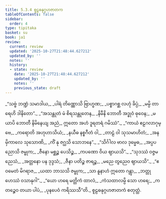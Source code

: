 ```yaml
---
title: 5.3.4 စူဠဓနုဂ္ဂဟဇာတက
tableOfContents: false
sidebar:
  order: 4
type: tipitaka
basket: su
book: ja1
review:
  current: review
  updated: '2025-10-27T21:48:44.627212'
  updated_by: ''
  notes: ''
  history:
  - state: review
    date: '2025-10-27T21:48:44.627212'
    updated_by: ''
    notes: ''
    previous_state: draft
---
```



<ReviewStatus review={frontmatter.review} showDetails={true} />

<HypothesisAnnotation frontmatter={frontmatter} />

<DynamicBreadcrumb />

<Division number="128" book="ja1" e="ch" v="22" p="135">

<Paragraph number="1298" type="verses" book="ja1">
_“သဗ္ဗံ ဘဏ္ဍံ သမာဒါယ,_  
_ပါရံ တိဏ္ဏောသိ ဗြာဟ္မဏ;_  
_ပစ္စာဂစ္ဆ လဟုံ ခိပ္ပံ,_  
_မမ္ပိ တာရေဟိ ဒါနိတော”._  

</Paragraph>

</Division>
<Division number="129" book="ja1" e="ch" v="22" p="135">

<Paragraph number="1299" type="verses" book="ja1">
_“အသန္ထုတံ မံ စိရသန္ထုတေန,_  
_နိမီနိ ဘောတီ အဒ္ဓုဝံ ဓုဝေန;_  
_မယာပိ ဘောတီ နိမိနေယျ အညံ,_  
ဣတော အဟံ ဒူရတရံ ဂမိဿံ”._  

</Paragraph>

</Division>
<Division number="130" book="ja1" e="ch" v="22" p="135">

<Paragraph number="1300" type="verses" book="ja1">
_“ကာယံ ဧဠဂလာဂုမ္ဗေ,_  
_ကရောတိ အဟုဟာသိယံ;_  
_နယီဓ နစ္စဂီတံ ဝါ,_  
_တာဠံ ဝါ သုသမာဟိတံ;_  
_အနမှိကာလေ သုသောဏိ,_  
_ကိံ နု ဇဂ္ဃသိ သောဘနေ”._  

</Paragraph>

</Division>
<Division number="131" book="ja1" e="ch" v="22" p="135">

<Paragraph number="1301" type="verses" book="ja1">
_“သိင်္ဂါလ ဗာလ ဒုမ္မေဓ,_  
_အပ္ပပညောသိ ဇမ္ဗုက;_  
_ဇီနော မစ္ဆဉ္စ ပေသိဉ္စ,_  
_ကပဏော ဝိယ ဈာယသိ”._  

</Paragraph>

</Division>
<Division number="132" book="ja1" e="ch" v="22" p="135">

<Paragraph number="1302" type="verses" book="ja1">
_“သုဒဿံ ဝဇ္ဇမညေသံ,_  
_အတ္တနော ပန ဒုဒ္ဒသံ;_  
_ဇီနာ ပတိဉ္စ ဇာရဉ္စ,_  
_မညေ တွညေဝ ဈာယသိ”._  

</Paragraph>

</Division>
<Division number="133" book="ja1" e="ch" v="22" p="135">

<Paragraph number="1303" type="verses" book="ja1">
_“ဧဝမေတံ မိဂရာဇ,_  
_ယထာ ဘာသသိ ဇမ္ဗုက;_  
_သာ နူနာဟံ ဣတော ဂန္တွာ,_  
_ဘတ္တု ဟေဿံ ဝသာနုဂါ”._  

</Paragraph>

</Division>
<Division number="134" book="ja1" e="ch" v="22" p="135">

<Paragraph number="1304" type="verses" book="ja1">
_“ယော ဟရေ မတ္တိကံ ထာလံ,_  
_ကံသထာလမ္ပိ သော ဟရေ;_  
_ကတဉ္စေဝ တယာ ပါပံ,_  
_ပုနပေဝံ ကရိဿသီ”တိ._  


</Paragraph>
</Division>

<Paragraph number="1305" type="center" book="ja1">
စူဠဓနုဂ္ဂဟဇာတကံ စတုတ္ထံ.
</Paragraph>